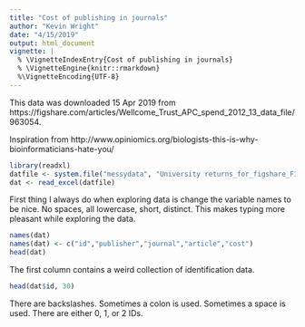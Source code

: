 ```yaml
---
title: "Cost of publishing in journals"
author: "Kevin Wright"
date: "4/15/2019"
output: html_document
vignette: |
  % \VignetteIndexEntry{Cost of publishing in journals} 
  % \VignetteEngine{knitr::rmarkdown}
  %\VignetteEncoding{UTF-8}
---
```


This data was downloaded 15 Apr 2019 from https://figshare.com/articles/Wellcome_Trust_APC_spend_2012_13_data_file/963054.

Inspiration from http://www.opiniomics.org/biologists-this-is-why-bioinformaticians-hate-you/
                          
```r
library(readxl)
datfile <- system.file("messydata", "University returns_for_figshare_FINAL.xlsx", package="untidydata2")
dat <- read_excel(datfile)
```

First thing I always do when exploring data is change the variable names to be nice. No spaces, all lowercase, short, distinct. This makes typing more pleasant while exploring the data.

```r
names(dat)
names(dat) <- c("id","publisher","journal","article","cost")
head(dat)
```

The first column contains a weird collection of identification data.

```r
head(dat$id, 30)
```

There are backslashes. Sometimes a colon is used. Sometimes a space is used. There are either 0, 1, or 2 IDs. 
